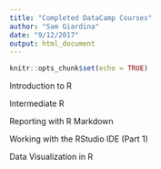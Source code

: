 ```yaml
---
title: "Completed DataCamp Courses"
author: "Sam Giardina"
date: "9/12/2017"
output: html_document
---
```


```r
knitr::opts_chunk$set(echo = TRUE)
```

Introduction to R

Intermediate R

Reporting with R Markdown

Working with the RStudio IDE (Part 1)

Data Visualization in R